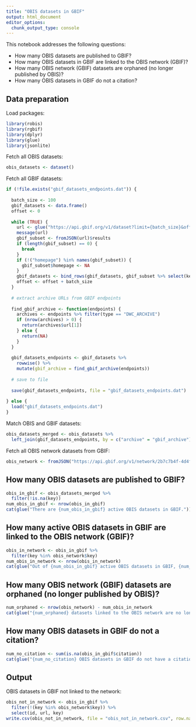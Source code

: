 ```yaml
---
title: "OBIS datasets in GBIF"
output: html_document
editor_options: 
  chunk_output_type: console
---
```


This notebook addresses the following questions:

- How many OBIS datasets are published to GBIF?
- How many OBIS datasets in GBIF are linked to the OBIS network (GBIF)?
- How many OBIS network (GBIF) datasets are orphaned (no longer published by OBIS)?
- How many OBIS datasets in GBIF do not a citation?

## Data preparation

Load packages:

```r
library(robis)
library(rgbif)
library(dplyr)
library(glue)
library(jsonlite)
```

Fetch all OBIS datasets:

```r
obis_datasets <- dataset()
```

Fetch all GBIF datasets:

```r
if (!file.exists("gbif_datasets_endpoints.dat")) {
  
  batch_size <- 100
  gbif_datasets <- data.frame()
  offset <- 0
  
  while (TRUE) {
    url <- glue("https://api.gbif.org/v1/dataset?limit={batch_size}&offset={offset}")
    message(url)
    gbif_subset <- fromJSON(url)$results
    if (length(gbif_subset) == 0) {
      break
    }
    if (!("homepage") %in% names(gbif_subset)) {
      gbif_subset$homepage <- NA
    }
    gbif_datasets <- bind_rows(gbif_datasets, gbif_subset %>% select(key, installationKey, publishingOrganizationKey, title, created, modified, homepage, endpoints))
    offset <- offset + batch_size
  }
  
  # extract archive URLs from GBIF endpoints
  
  find_gbif_archive <- function(endpoints) {
    archives <- endpoints %>% filter(type == "DWC_ARCHIVE")
    if (nrow(archives) > 0) {
      return(archives$url[1])
    } else {
      return(NA)
    }
  }
  
  gbif_datasets_endpoints <- gbif_datasets %>%
    rowwise() %>% 
    mutate(gbif_archive = find_gbif_archive(endpoints))
  
  # save to file
  
  save(gbif_datasets_endpoints, file = "gbif_datasets_endpoints.dat")
  
} else {
  load("gbif_datasets_endpoints.dat")
}
```

Match OBIS and GBIF datasets:

```r
obis_datasets_merged <- obis_datasets %>%
  left_join(gbif_datasets_endpoints, by = c("archive" = "gbif_archive"))
```

Fetch all OBIS network datasets from GBIF:

```r
obis_network <- fromJSON("https://api.gbif.org/v1/network/2b7c7b4f-4d4f-40d3-94de-c28b6fa054a6/constituents?limit=1000")$results
```

## How many OBIS datasets are published to GBIF?

```r
obis_in_gbif <- obis_datasets_merged %>%
  filter(!is.na(key))
num_obis_in_gbif <- nrow(obis_in_gbif)
cat(glue("There are {num_obis_in_gbif} active OBIS datasets in GBIF."))
```

## How many active OBIS datasets in GBIF are linked to the OBIS network (GBIF)?

```r
obis_in_network <- obis_in_gbif %>%
  filter(key %in% obis_network$key)
num_obis_in_network <- nrow(obis_in_network)
cat(glue("Out of {num_obis_in_gbif} active OBIS datasets in GBIF, {num_obis_in_network} are linked to the OBIS network."))
```

## How many OBIS network (GBIF) datasets are orphaned (no longer published by OBIS)?

```r
num_orphaned <- nrow(obis_network) - num_obis_in_network
cat(glue("{num_orphaned} datasets linked to the OBIS network are no longer published by OBIS."))
```

## How many OBIS datasets in GBIF do not a citation?

```r
num_no_citation <- sum(is.na(obis_in_gbif$citation))
cat(glue("{num_no_citation} OBIS datasets in GBIF do not have a citation."))
```

## Output

OBIS datasets in GBIF not linked to the network:

```r
obis_not_in_network <- obis_in_gbif %>%
  filter(!(key %in% obis_network$key)) %>%
  select(id, url, key)
write.csv(obis_not_in_network, file = "obis_not_in_network.csv", row.names = FALSE)
```
